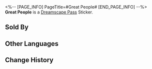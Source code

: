 <%-- [PAGE_INFO]
PageTitle=#Great People#
[END_PAGE_INFO] --%>
{{Stub|Location information}}
{{Item Infobox
|id          = 223082
|image       = Dreamscape Pass Sticker Text.png
|type        = Dreamscape Pass Sticker
|type2       = Dreamchaser Stickers
|invCategory = 
|rarity      = 4
|effect      = 
|description = Digital stickers that can be used to decorate the pages of the Dreamtour Handbook. They come in many different styles.
|source1     = [[Find Bocchi at Aideen Park entrance in Golden Hour and restore his missing emotions]]
}}
{{Description|Hats off to the truly great people in your heart!}}
'''Great People''' is a [[Dreamscape Pass]] Sticker.

==Sold By==
{{Shop Availability}}

==Other Languages==
{{Other Languages
|en   = Great People
|zhs  = 大人物
|zht  = 大人物
|ja   = 大物
|ko   = 거물
|es   = Buenas personas
|fr   = Personnes extraordinaires
|ru   = Замечательные люди
|th   = บุคคลที่ยิ่งใหญ่
|vi   = Nhân Vật Lớn
|de   = Großartige Menschen
|id   = Tokoh Hebat
|pt   = Ótimas Pessoas
}}

==Change History==
{{Change History|2.0}}